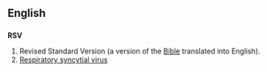 ==English==

==={{initialism}}===
'''RSV'''

# Revised Standard Version (a version of the [[Bible]] translated into English).
# [[respiratory syncytial virus|Respiratory syncytial virus]]